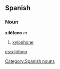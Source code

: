 == Spanish ==
=== Noun ===
'''xilófono''' ''m''
# [[xylophone]]
[[Category:Spanish nouns]]

[[es:xilófono]]